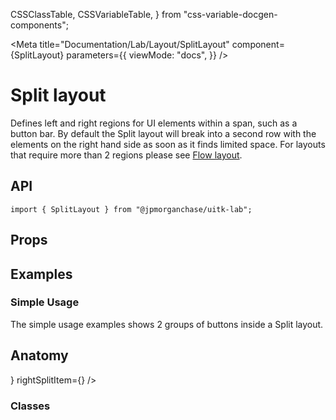   CSSClassTable,
  CSSVariableTable,
} from "css-variable-docgen-components";

<Meta
  title="Documentation/Lab/Layout/SplitLayout"
  component={SplitLayout}
  parameters={{
    viewMode: "docs",
  }}
/>

# Split layout

Defines left and right regions for UI elements within a span, such as a button bar.
By default the Split layout will break into a second row with the elements on the right hand side as soon as it finds limited space.
For layouts that require more than 2 regions please see [Flow layout](?path=/docs/layout-docs-lab-flowlayout--page).

<Canvas>
  <Story id="lab-layout-splitlayout--default-split-layout" />
</Canvas>

## API

```
import { SplitLayout } from "@jpmorganchase/uitk-lab";
```

## Props

<ArgsTable of={SplitLayout} />

## Examples

### Simple Usage

The simple usage examples shows 2 groups of buttons inside a Split layout.

<Canvas>
  <Story id="lab-layout-splitlayout--split-layout-simple-usage" />
</Canvas>

## Anatomy

<Canvas>
  <ComponentAnatomy showLegend>
    <SplitLayout style={{ border: "dashed 1px black", padding: "1rem" }}
    leftSplitItem={<FlexItem style={{ border: "dashed 1px black", padding: "1rem" }}/>}
    rightSplitItem={<FlexItem style={{ border: "dashed 1px black", padding: "1rem" }}/>}
    />
  </ComponentAnatomy>
</Canvas>

### Classes

<CSSClassTable of={SplitLayout} />
